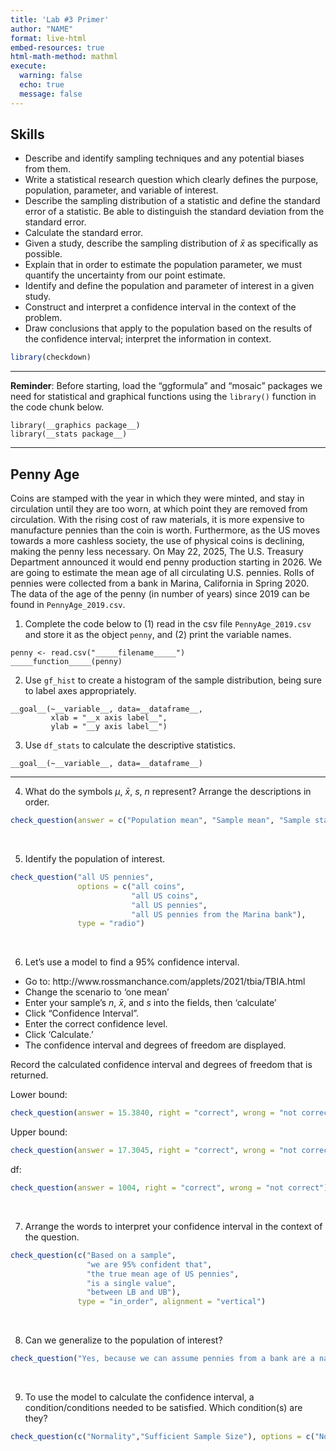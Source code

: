 ```yaml
---
title: 'Lab #3 Primer'
author: "NAME"
format: live-html
embed-resources: true
html-math-method: mathml
execute: 
  warning: false
  echo: true
  message: false
---
```



## Skills

* Describe and identify sampling techniques and any potential biases from them.  
* Write a statistical research question which clearly defines the purpose, population, parameter, and variable of interest.  
* Describe the sampling distribution of a statistic and define the standard error of a statistic.  Be able to distinguish the standard deviation from the standard error.  
* Calculate the standard error.  
* Given a study, describe the sampling distribution of $\bar{x}$ as specifically as possible.   
* Explain that in order to estimate the population parameter, we must quantify the uncertainty from our point estimate.  
* Identify and define the population and parameter of interest in a given study.  
* Construct and interpret a confidence interval in the context of the problem.  
*	Draw conclusions that apply to the population based on the results of the confidence interval; interpret the information in context.  

```r
library(checkdown)
```



***
 **Reminder**: Before starting, load the "ggformula" and "mosaic" packages we need for statistical and graphical functions using the `library()` function in the code chunk below. 

```webr
library(__graphics package__)
library(__stats package__)
```


***

## Penny Age 

Coins are stamped with the year in which they were minted, and stay in circulation until they are too worn, at which point they are removed from circulation. With the rising cost of raw materials, it is more expensive to manufacture pennies than the coin is worth. Furthermore, as the US moves towards a more cashless society, the use of physical coins is declining, making the penny less necessary. On May 22, 2025, The U.S. Treasury Department announced it would end penny production starting in 2026. We are going to estimate the mean age of all circulating U.S. pennies. Rolls of pennies were collected from a bank in Marina, California in Spring 2020. The data of the age of the penny (in number of years) since 2019 can be found in `PennyAge_2019.csv`.   

<!-- A prior study several decades ago on pennies found the population mean age of a circulating coin was $\mu=12.264$, with a population standard deviation of $\sigma=9.608$. Given the rise of card and electronic payment methods which might decrease how often cash is used, we are going to investigate if the mean age of all circulating U.S. coins has increased. Let's see if the mean age of the coins you sampled is greater from the standard of 12.264 years. -->


1. Complete the code below to (1) read in the csv file `PennyAge_2019.csv` and store it as the object `penny`, and (2) print the variable names.

```webr
penny <- read.csv("_____filename_____")
_____function_____(penny)
```


2. Use `gf_hist` to create a histogram of the sample distribution, being sure to label axes appropriately.


```webr
__goal__(~__variable__, data=__dataframe__,
         xlab = "__x axis label__",
         ylab = "__y axis label__")
```



3. Use `df_stats` to calculate the descriptive statistics.

```webr
__goal__(~__variable__, data=__dataframe__)
```




***

4. What do the symbols $\mu$, $\bar{x}$, $s$, $n$ represent? Arrange the descriptions in order.

```r
check_question(answer = c("Population mean", "Sample mean", "Sample standard deviation", "Sample size"), type = "in_order")
```
<br>


5. Identify the population of interest.  

```r
check_question("all US pennies", 
               options = c("all coins", 
                           "all US coins", 
                           "all US pennies", 
                           "all US pennies from the Marina bank"), 
               type = "radio")
```
<br>


<!-- Check the conditions for constructing a confidence interval on your data. The conditions are listed, you just need to answer if they were met and justify why in the context of the question, including context or evidence from your study. -->

<!-- > 1. Random sample: [Met?]; [Justification]   -->
<!--   2. Normality or Sufficient sample size:  [Met?] -->
<!--       2a. Is the sample from a Normally distributed population or does the sample data have a roughly bell-shaped or symmetric distribution? [Yes / No]; [Justification]        -->
<!--       2b. Is the sample size sufficient? [Yes / No]; [Justification] -->
      


6. Let's use a model to find a 95% confidence interval.    
- Go to: http://www.rossmanchance.com/applets/2021/tbia/TBIA.html   
- Change the scenario to 'one mean'  
- Enter your sample's $n$, $\bar{x}$, and $s$ into the fields, then 'calculate'  
- Click "Confidence Interval".  
- Enter the correct confidence level.  
- Click 'Calculate.'  
- The confidence interval and degrees of freedom are displayed.  

Record the calculated confidence interval and degrees of freedom that is returned.
<!-- > CI = (____, ____), df = ____ -->

Lower bound:
```r
check_question(answer = 15.3840, right = "correct", wrong = "not correct")
```

Upper bound: 
```r
check_question(answer = 17.3045, right = "correct", wrong = "not correct")
```

df:
```r
check_question(answer = 1004, right = "correct", wrong = "not correct")
```
<br>

7. Arrange the words to interpret your confidence interval in the context of the question.

<!-- > Based on a sample, we are **[insert confidence level]** that the **[write parameter of interest]** is a single value between **[insert lower bound value]** and **[insert upper bound value]** **[insert units]**.     -->

```r
check_question(c("Based on a sample", 
                 "we are 95% confident that",
                 "the true mean age of US pennies",
                 "is a single value",
                 "between LB and UB"), 
               type = "in_order", alignment = "vertical")
```
<br>


<!-- 7. Is there evidence from Exploratory Data Analysis that the ideal outdoor temperature of Californians is more than 78? Be sure to cite the evidence, as well as describe why it supplies evidence for the value of the parameter.   -->



8. Can we generalize to the population of interest? 
<!-- Why or why not? If so, explain why. If not, explain why and, if applicable, the population that could be generalized to. -->

```r
check_question("Yes, because we can assume pennies from a bank are a natural random sample.", options = c("Yes, because we can assume pennies from a bank are a natural random sample.", "Yes, because our sample size is greater than 30.", "No"), type = "checkbox")
```
<br>


9. To use the model to calculate the confidence interval, a condition/conditions needed to be satisfied. Which condition(s) are they?  
<!-- What if you hadn't met that condition? What would that mean for your conclusion? -->

```r
check_question(c("Normality","Sufficient Sample Size"), options = c("Normality", "Sufficient Sample Size", "Random Sample"), type = "checkbox", random_answer_order = TRUE)
```


